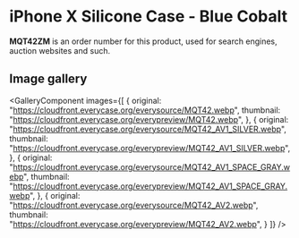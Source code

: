
# iPhone X Silicone Case - Blue Cobalt

<Callout type='info' emoji='👉🏻'>**MQT42ZM** is an order number for this product, used for search engines, auction websites and such.</Callout>

## Image gallery

<GalleryComponent
    images={[
      {
        original: "https://cloudfront.everycase.org/everysource/MQT42.webp",
        thumbnail: "https://cloudfront.everycase.org/everypreview/MQT42.webp",
      },
      {
        original: "https://cloudfront.everycase.org/everysource/MQT42_AV1_SILVER.webp",
        thumbnail: "https://cloudfront.everycase.org/everypreview/MQT42_AV1_SILVER.webp",
      },
      {
        original: "https://cloudfront.everycase.org/everysource/MQT42_AV1_SPACE_GRAY.webp",
        thumbnail: "https://cloudfront.everycase.org/everypreview/MQT42_AV1_SPACE_GRAY.webp",
      },
      {
        original: "https://cloudfront.everycase.org/everysource/MQT42_AV2.webp",
        thumbnail: "https://cloudfront.everycase.org/everypreview/MQT42_AV2.webp",
      }
    ]}
  />
